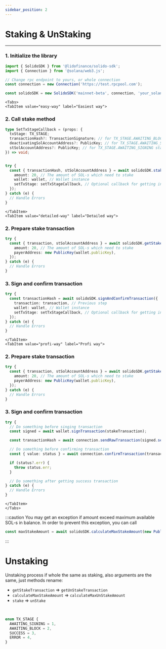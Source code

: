 ```yaml
---
sidebar_position: 2
---
```


# Staking & UnStaking

---


### 1. Initialize the library

```ts
import { SolidoSDK } from '@lidofinance/solido-sdk';
import { Connection } from '@solana/web3.js';

// Change rpc endpoint to yours, or whole connection
const connection = new Connection('https://test.rpcpool.com');

const solidoSDK = new SolidoSDK('mainnet-beta', connection, 'your_solana_referral_address');
```

```mdx-code-block
<Tabs>
<TabItem value="easy-way" label="Easiest way">
```

### 2. Call stake method

```ts
type SetTxStageCallback = (props: {
  txStage: TX_STAGE;
  transactionHash?: TransactionSignature; // for TX_STAGE.AWAITING_BLOCK stage
  deactivatingSolAccountAddress?: PublicKey; // for TX_STAGE.AWAITING_SIGNING stage unstake instructions
  stSolAccountAddress?: PublicKey; // for TX_STAGE.AWAITING_SIGNING stage stake instructions
}) => void;


try {
  const { transactionHash, stSolAccountAddress } = await solidoSDK.stake({
    amount: 20, // The amount of SOL-s which need to stake
    wallet: wallet, // Wallet instance
    setTxStage: setTxStageCallback, // Optional callback for getting information about transaction stage (see TX_STAGE)
  });
} catch (e) {
  // Handle Errors
}
```

```mdx-code-block
</TabItem>
<TabItem value="detailed-way" label="Detailed way">
```

### 2. Prepare stake transaction

```ts
try {
  const { transaction, stSolAccountAddress } = await solidoSDK.getStakeTransaction({
    amount: 20, // The amount of SOL-s which need to stake
    payerAddress: new PublicKey(wallet.publicKey),
  });
} catch (e) {
  // Handle Errors
}
```

### 3. Sign and confirm transaction

```ts
try {
  const transactionHash = await solidoSDK.signAndConfirmTransaction({
    transaction: transaction, // Previous step
    wallet: wallet, // Wallet instance
    setTxStage: setTxStageCallback, // Optional callback for getting information about transaction stage (see TX_STAGE)
  });
} catch (e) {
  // Handle Errors
}
```

```mdx-code-block
</TabItem>
<TabItem value="profi-way" label="Profi way">
```

### 2. Prepare stake transaction

```ts
try {
  const { transaction, stSolAccountAddress } = await solidoSDK.getStakeTransaction({
    amount: 20, // The amount of SOL-s which need to stake
    payerAddress: new PublicKey(wallet.publicKey),
  });
} catch (e) {
  // Handle Errors
}
```

### 3. Sign and confirm transaction

```ts
try {
  // Do something before singing transaction
  const signed = await wallet.signTransaction(stakeTransaction);

  const transactionHash = await connection.sendRawTransaction(signed.serialize());

  // Do something before confirming transaction
  const { value: status } = await connection.confirmTransaction(transactionHash);

  if (status?.err) {
    throw status.err;
  }

  // Do something after getting success transaction
} catch (e) {
  // Handle Errors
}
```

```mdx-code-block
</TabItem>
</Tabs>
```

:::caution
You may get an exception if amount exceed maximum available SOL-s in balance. In order to prevent this exception, you can call
```ts
const maxStakeAmount = await solidoSDK.calculateMaxStakeAmount(new PublicKey(wallet.publicKey));
```
:::

# Unstaking

Unstaking process if whole the same as staking, also arguments are the same, just methods rename:

- `getStakeTransaction` => `getUnStakeTransaction`
- `calculateMaxStakeAmount` => `calculateMaxUnStakeAmount`
- `stake` => `unStake`

<br />


```ts
enum TX_STAGE {
  AWAITING_SIGNING = 1,
  AWAITING_BLOCK = 2,
  SUCCESS = 3,
  ERROR = 4,
}
```
